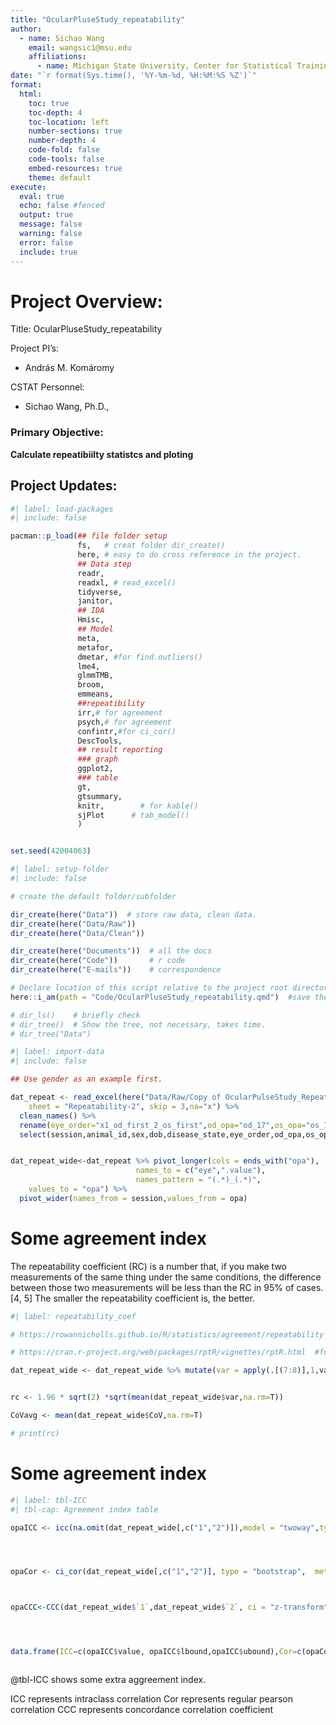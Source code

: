 ```yaml
---
title: "OcularPluseStudy_repeatability"
author: 
  - name: Sichao Wang
    email: wangsic1@msu.edu
    affiliations: 
      - name: Michigan State University, Center for Statistical Training and Consulting
date: "`r format(Sys.time(), '%Y-%m-%d, %H:%M:%S %Z')`"
format: 
  html: 
    toc: true 
    toc-depth: 4
    toc-location: left 
    number-sections: true
    number-depth: 4
    code-fold: false 
    code-tools: false 
    embed-resources: true 
    theme: default 
execute: 
  eval: true 
  echo: false #fenced
  output: true 
  message: false 
  warning: false 
  error: false 
  include: true 
---
```


# Project Overview:

Title: OcularPluseStudy_repeatability

<p>

Project PI's:

<p>

- András M. Komáromy 

<p>


CSTAT Personnel:

<p>

-   Sichao Wang, Ph.D.,

<p>



<h3>Primary Objective:</h3>

<p>

**Calculate repeatibiilty statistcs and ploting** 
<p>


## Project Updates:





```r
#| label: load-packages
#| include: false

pacman::p_load(## file folder setup
               fs,   # creat folder dir_create()
               here, # easy to do cross reference in the project.
               ## Data step
               readr,
               readxl, # read_excel()
               tidyverse,
               janitor,
               ## IDA
               Hmisc,
               ## Model
               meta,
               metafor,
               dmetar, #for find.outliers()
               lme4,
               glmmTMB,
               broom,
               emmeans,
               ##repeatibility
               irr,# for agreement
               psych,# for agreement
               confintr,#for ci_cor()
               DescTools,
               ## result reporting
               ### graph
               ggplot2,
               ### table
               gt,
               gtsummary,
               knitr,        # for kable()
               sjPlot      # tab_model()
               )


set.seed(42004063)

```

```r
#| label: setup-folder
#| include: false

# create the default folder/subfolder

dir_create(here("Data"))  # store raw data, clean data. 
dir_create(here("Data/Raw"))  
dir_create(here("Data/Clean")) 

dir_create(here("Documents"))  # all the docs
dir_create(here("Code"))       # r code
dir_create(here("E-mails"))    # correspondence

# Declare location of this script relative to the project root directory.
here::i_am(path = "Code/OcularPluseStudy_repeatability.qmd")  #save the qmd under code first and run this line.

# dir_ls()    # briefly check
# dir_tree()  # Show the tree, not necessary, takes time.
# dir_tree("Data")

```

```r
#| label: import-data
#| include: false

## Use gender as an example first.

dat_repeat <- read_excel(here("Data/Raw/Copy of OcularPulseStudy_Repeatability 9-1-23.xlsx"), 
    sheet = "Repeatability-2", skip = 3,na="x") %>% 
  clean_names() %>% 
  rename(eye_order="x1_od_first_2_os_first",od_opa="od_17",os_opa="os_18") %>% 
  select(session,animal_id,sex,dob,disease_state,eye_order,od_opa,os_opa)


dat_repeat_wide<-dat_repeat %>% pivot_longer(cols = ends_with("opa"),
                            names_to = c("eye",".value"),
                            names_pattern = "(.*)_(.*)",
    values_to = "opa") %>% 
  pivot_wider(names_from = session,values_from = opa)

```

#  Some agreement index

The repeatability coefficient (RC) is a number that, if you make two measurements of the same thing under the same conditions, the difference between those two measurements will be less than the RC in 95% of cases.[4, 5] The smaller the repeatability coefficient is, the better.

```r
#| label: repeatability_coef

# https://rowannicholls.github.io/R/statistics/agreement/repeatability_coefficient.html

# https://cran.r-project.org/web/packages/rptR/vignettes/rptR.html  #for diff icc from model

dat_repeat_wide <- dat_repeat_wide %>% mutate(var = apply(.[(7:8)],1,var),m=apply(.[(7:8)],1,mean)) %>% mutate(CoV=sqrt(var)/m)


rc <- 1.96 * sqrt(2) *sqrt(mean(dat_repeat_wide$var,na.rm=T))

CoVavg <- mean(dat_repeat_wide$CoV,na.rm=T)

# print(rc)
```


# Some agreement index

```r
#| label: tbl-ICC
#| tbl-cap: Agreement index table

opaICC <- icc(na.omit(dat_repeat_wide[,c("1","2")]),model = "twoway",type = "consistency",unit="single")




opaCor <- ci_cor(dat_repeat_wide[,c("1","2")], type = "bootstrap",  method = c("pearson"),R = 1000)



opaCCC<-CCC(dat_repeat_wide$`1`,dat_repeat_wide$`2`, ci = "z-transform", conf.level = 0.95, na.rm = TRUE)




data.frame(ICC=c(opaICC$value, opaICC$lbound,opaICC$ubound),Cor=c(opaCor$estimate,opaCor$interval),CCC=c(opaCCC$rho.c %>% unlist() %>% pluck(1), opaCCC$rho.c %>% unlist() %>% pluck(2),opaCCC$rho.c %>% unlist() %>% pluck(3))) %>% t() %>% data.frame() %>% rownames_to_column() %>% set_names("Agreement Index","Estimate","95% confidence interval(lower bound)","95% confidence interval(upper bound)") %>% gt()



```


@tbl-ICC shows some extra aggreement index.

ICC represents intraclass correlation
Cor represents regular pearson correlation
CCC represents concordance correlation coefficient

